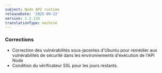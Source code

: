 ```yaml
---
subject: Node API runtime
releaseDate: '2025-09-22'
version: 1.2.134
translationType: machine
---
```


### Corrections

* Correction des vulnérabilités sous-jacentes d&apos;Ubuntu pour remédier aux vulnérabilités de sécurité dans les environnements d&apos;exécution de l&apos;API Node
* Condition du vérificateur SSL pour les jours restants.
